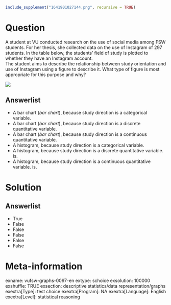 ```r
include_supplement("1641901027144.png", recursive = TRUE)
```

Question
========
A student at VU conducted research on the use of social media among FSW students. For her thesis, she collected data on the use of Instagram of 297 students. In the table below, the students' field of study is plotted to whether they have an Instagram account.  
The student aims to describe the relationship between study orientation and use of Instagram using a figure to describe it. What type of figure is most appropriate for this purpose and why?   
  
![](1641901027144.png)

Answerlist
----------
* A bar chart (*bar chart*), because study direction is a categorical variable.
* A bar chart (*bar chart*), because study direction is a discrete quantitative variable.
* A bar chart (*bar chart*), because study direction is a continuous quantitative variable.
* A histogram, because study direction is a categorical variable.
* A histogram, because study direction is a discrete quantitative variable. is.
* A histogram, because study direction is a continuous quantitative variable. is.

Solution
========

Answerlist
----------
* True
* False
* False
* False
* False
* False

Meta-information
================
exname: vufsw-graphs-0097-en
extype: schoice
exsolution: 100000
exshuffle: TRUE
exsection: descriptive statistics/data representation/graphs
exextra[Type]: test choice
exextra[Program]: NA
exextra[Language]: English
exextra[Level]: statistical reasoning

